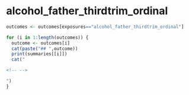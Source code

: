 
# alcohol_father_thirdtrim_ordinal
```r
outcomes <- outcomes[exposures=="alcohol_father_thirdtrim_ordinal"]

for (i in 1:length(outcomes)) {
  outcome <- outcomes[i]
  cat(paste("## ",outcome))
  print(summaries[[i]])
  cat("

<!-- -->

")
}

```

